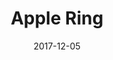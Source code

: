 ---
cover: "./IMG_5637-2.jpg"
date: "2017-12-05"
title: "Apple Ring"
areas:
  - Photography
  - Art
  - SOFT CORE
---